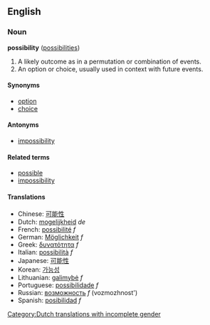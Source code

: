 ==English==
===Noun===
'''possibility''' ([[possibilities]])

# A likely outcome as in a permutation or combination of events.
# An option or choice, usually used in context with future events.


====Synonyms====
*[[option]]
*[[choice]]

====Antonyms====
*[[impossibility]]

====Related terms====
*[[possible]]
*[[impossibility]]

====Translations====
*Chinese: [[可能性]]
*Dutch: [[mogelijkheid]] ''de'' [[Category:Dutch translations with incomplete gender]]
*French: [[possibilité]] ''f''
*German: [[Möglichkeit]] ''f''
*Greek: [[δυνατότητα]] ''f''
*Italian: [[possibilità]] ''f''
*Japanese: [[可能性]]
*Korean: [[가능성]]
*Lithuanian: [[galimybė]] ''f''
*Portuguese: [[possibilidade]] ''f''
*Russian: [[возможность]] ''f'' (vozmozhnost')
*Spanish: [[posibilidad]] ''f''